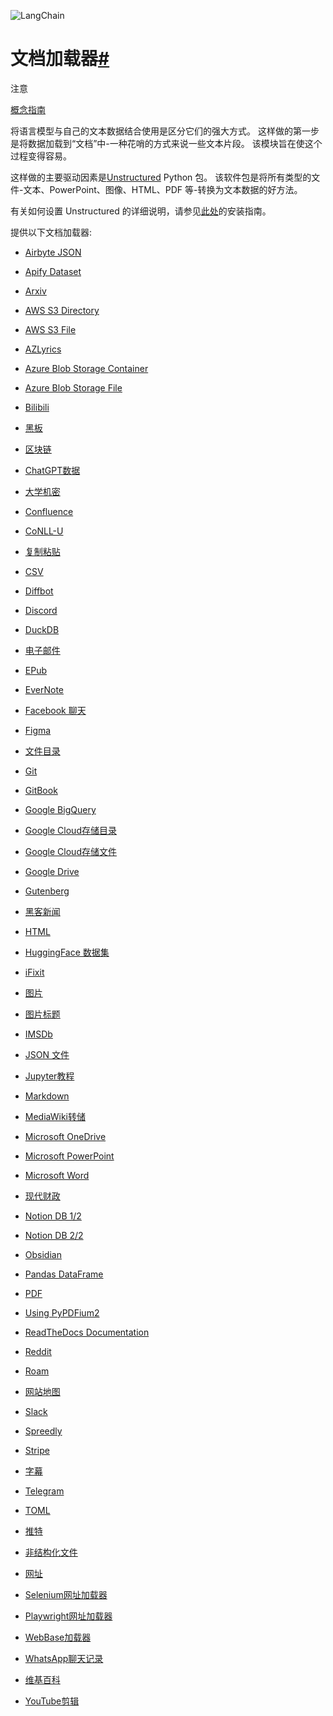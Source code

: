 

<Head>
  <script>
    {
      `(function() {
         var _hmt = _hmt || [];
(function() {
  var hm = document.createElement("script");
  hm.src = "https://hm.baidu.com/hm.js?e60fb290e204e04c5cb6f79b0ac1e697";
  var s = document.getElementsByTagName("script")[0]; 
  s.parentNode.insertBefore(hm, s);
})();
       })();`
    }
  </script>
</Head>

![LangChain](https://pica.zhimg.com/50/v2-56e8bbb52aa271012541c1fe1ceb11a2_r.gif)





文档加载器[#](#document-loaders "此标题的永久链接")
======================================

注意

[概念指南](https://docs.langchain.com/docs/components/indexing/document-loaders)

将语言模型与自己的文本数据结合使用是区分它们的强大方式。
这样做的第一步是将数据加载到“文档”中-一种花哨的方式来说一些文本片段。
该模块旨在使这个过程变得容易。

这样做的主要驱动因素是[Unstructured](https://github.com/Unstructured-IO/unstructured) Python 包。
该软件包是将所有类型的文件-文本、PowerPoint、图像、HTML、PDF 等-转换为文本数据的好方法。

有关如何设置 Unstructured 的详细说明，请参见[此处](https://github.com/Unstructured-IO/unstructured#coffee-getting-started)的安装指南。

提供以下文档加载器:

* [Airbyte JSON](document_loaders/examples/airbyte_json)

* [Apify Dataset](document_loaders/examples/apify_dataset)

* [Arxiv](document_loaders/examples/arxiv)

* [AWS S3 Directory](document_loaders/examples/aws_s3_directory)

* [AWS S3 File](document_loaders/examples/aws_s3_file)

* [AZLyrics](document_loaders/examples/azlyrics)

* [Azure Blob Storage Container](document_loaders/examples/azure_blob_storage_container)

* [Azure Blob Storage File](document_loaders/examples/azure_blob_storage_file)

* [Bilibili](document_loaders/examples/bilibili)

* [黑板](document_loaders/examples/blackboard)

* [区块链](document_loaders/examples/blockchain)

* [ChatGPT数据](document_loaders/examples/chatgpt_loader)

* [大学机密](document_loaders/examples/college_confidential)

* [Confluence](document_loaders/examples/confluence)

* [CoNLL-U](document_loaders/examples/conll-u)

* [复制粘贴](document_loaders/examples/copypaste)

* [CSV](document_loaders/examples/csv)

* [Diffbot](document_loaders/examples/diffbot)

* [Discord](document_loaders/examples/discord_loader)

* [DuckDB](document_loaders/examples/duckdb)

* [电子邮件](document_loaders/examples/email)

* [EPub](document_loaders/examples/epub)

* [EverNote](document_loaders/examples/evernote)

* [Facebook 聊天](document_loaders/examples/facebook_chat)

* [Figma](document_loaders/examples/figma)

* [文件目录](document_loaders/examples/file_directory)

* [Git](document_loaders/examples/git)

* [GitBook](document_loaders/examples/gitbook)

* [Google BigQuery](document_loaders/examples/google_bigquery)

* [Google Cloud存储目录](document_loaders/examples/google_cloud_storage_directory)

* [Google Cloud存储文件](document_loaders/examples/google_cloud_storage_file)

* [Google Drive](document_loaders/examples/google_drive)

* [Gutenberg](document_loaders/examples/gutenberg)

* [黑客新闻](document_loaders/examples/hacker_news)

* [HTML](document_loaders/examples/html)

* [HuggingFace 数据集](document_loaders/examples/hugging_face_dataset)

* [iFixit](document_loaders/examples/ifixit)

* [图片](document_loaders/examples/image)

* [图片标题](document_loaders/examples/image_captions)

* [IMSDb](document_loaders/examples/imsdb)

* [JSON 文件](document_loaders/examples/json_loader)

* [Jupyter教程](document_loaders/examples/jupyter_notebook)

* [Markdown](document_loaders/examples/markdown)

* [MediaWiki转储](document_loaders/examples/mediawikidump)

* [Microsoft OneDrive](document_loaders/examples/microsoft_onedrive)

* [Microsoft PowerPoint](document_loaders/examples/microsoft_powerpoint)

* [Microsoft Word](document_loaders/examples/microsoft_word)

* [现代财政](document_loaders/examples/modern_treasury)

* [Notion DB 1/2](document_loaders/examples/notion)

* [Notion DB 2/2](document_loaders/examples/notiondb)

* [Obsidian](document_loaders/examples/obsidian)

* [Pandas DataFrame](document_loaders/examples/pandas_dataframe)

* [PDF](document_loaders/examples/pdf)

* [Using PyPDFium2](document_loaders/examples/pdf#using-pypdfium2)

* [ReadTheDocs Documentation](document_loaders/examples/readthedocs_documentation)

* [Reddit](document_loaders/examples/reddit)

* [Roam](document_loaders/examples/roam)

* [网站地图](document_loaders/examples/sitemap)

* [Slack](document_loaders/examples/slack)

* [Spreedly](document_loaders/examples/spreedly)

* [Stripe](document_loaders/examples/stripe)

* [字幕](document_loaders/examples/subtitle)

* [Telegram](document_loaders/examples/telegram)

* [TOML](document_loaders/examples/toml)

* [推特](document_loaders/examples/twitter)

* [非结构化文件](document_loaders/examples/unstructured_file)

* [网址](document_loaders/examples/url)

* [Selenium网址加载器](document_loaders/examples/url#selenium-url-loader)

* [Playwright网址加载器](document_loaders/examples/url#playwright-url-loader)

* [WebBase加载器](document_loaders/examples/web_base)

* [WhatsApp聊天记录](document_loaders/examples/whatsapp_chat)

* [维基百科](document_loaders/examples/wikipedia)

* [YouTube剪辑](document_loaders/examples/youtube_transcript)

